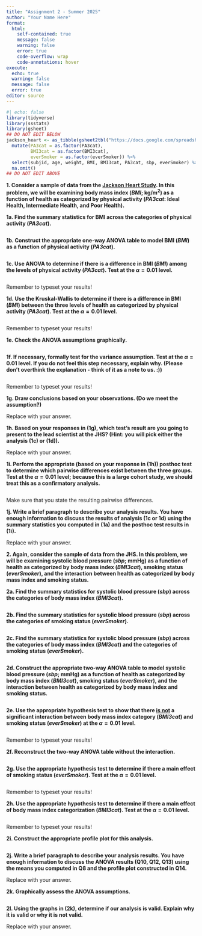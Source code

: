 ```yaml
---
title: "Assignment 2 - Summer 2025"
author: "Your Name Here"
format: 
  html:
    self-contained: true
    message: false
    warning: false
    error: true
    code-overflow: wrap
    code-annotations: hover
execute:
  echo: true
  warning: false
  message: false
  error: true
editor: source
---
```


```r
#| echo: false
library(tidyverse)
library(ssstats)
library(gsheet)
## DO NOT EDIT BELOW
jackson_heart <- as_tibble(gsheet2tbl("https://docs.google.com/spreadsheets/d/1H3TP-2SBMGleriJLESOe1cdCjtSj2F76bUh5iBqC8tI/edit#gid=2142000894")) %>%
  mutate(PA3cat = as.factor(PA3cat),
         BMI3cat = as.factor(BMI3cat),
         everSmoker = as.factor(everSmoker)) %>%
  select(subjid, age, weight, BMI, BMI3cat, PA3cat, sbp, everSmoker) %>%
  na.omit()
## DO NOT EDIT ABOVE
```

**1. Consider a sample of data from the [Jackson Heart Study](https://www.jacksonheartstudy.org/). In this problem, we will be examining body mass index (*BMI*; kg/m<sup>2</sup>) as a function of health as categorized by physical activity (*PA3cat*: Ideal Health, Intermediate Health, and Poor Health).**

**1a. Find the summary statistics for BMI across the categories of physical activity (*PA3cat*).**

```r

```

**1b. Construct the appropriate one-way ANOVA table to model BMI (*BMI*) as a function of physical activity (*PA3cat*).**

```r

```

**1c. Use ANOVA to determine if there is a difference in BMI (*BMI*) among the levels of physical activity (*PA3cat*). Test at the $\alpha=0.01$ level.**

```r

```

Remember to typeset your results!

**1d. Use the Kruskal-Wallis to determine if there is a difference in BMI (*BMI*) between the three levels of health as categorized by physical activity (*PA3cat*). Test at the $\alpha=0.01$ level.**

```r

```

Remember to typeset your results!

**1e. Check the ANOVA assumptions graphically.**

<center>
```r

```
</center>

**1f. If necessary, formally test for the variance assumption. Test at the $\alpha=0.01$ level. If you do not feel this step necessary, explain why. (Please don't overthink the explanation - think of it as a note to us. :))**

```r

```

Remember to typeset your results! 

**1g. Draw conclusions based on your observations. (Do we meet the assumption?)**

Replace with your answer.

**1h. Based on your responses in (1g), which test's result are you going to present to the lead scientist at the JHS? (Hint: you will pick either the analysis (1c) or (1d)).**

Replace with your answer.

**1i. Perform the appropriate (based on your response in (1h)) posthoc test to determine which pairwise differences exist between the three groups. Test at the $\alpha=0.01$ level; because this is a large cohort study, we should treat this as a confirmatory analysis.** <!--  If you are curious as to why we are treating this as a confirmatory analysis when this is, by definition, an "observational" study, ask me :) -->

```r

```


Make sure that you state the resulting pairwise differences.

**1j. Write a brief paragraph to describe your analysis results. You have enough information to discuss the results of analysis (1c or 1d) using the summary statistics you computed in (1a) and the posthoc test results in (1i).**

Replace with your answer. 





**2. Again, consider the sample of data from the JHS. In this problem, we will be examining systolic blood pressure (*sbp*; mmHg) as a function of health as categorized by body mass index (*BMI3cat*), smoking status (*everSmoker*), and the interaction between health as categorized by body mass index and smoking status.**

**2a. Find the summary statistics for systolic blood pressure (*sbp*) across the categories of body mass index (*BMI3cat*).**       

<!-- hint!! copy/paste/reuse code from 1a :)
            your variables have changed, though! -->

```r

```

**2b. Find the summary statistics for systolic blood pressure (*sbp*) across the categories of smoking status (*everSmoker*).**      

<!-- hint!! copy/paste/reuse code from 2a :)
            your variables have changed, though! -->

```r

```

**2c. Find the summary statistics for systolic blood pressure (*sbp*) across the categories of body mass index (*BMI3cat*) and the categories of smoking status (*everSmoker*).**    

<!-- hint!! copy/paste/reuse code from 2a/2b :)
            your variables have changed, though! -->

```r

```

**2d. Construct the appropriate two-way ANOVA table to model systolic blood pressure (*sbp*; mmHg) as a function of health as categorized by body mass index (*BMI3cat*), smoking status (*everSmoker*), and the interaction between health as categorized by body mass index and smoking status.**

```r

```

**2e. Use the appropriate hypothesis test to show that there <u>is not</u> a significant interaction between body mass index category (*BMI3cat*) and smoking status (*everSmoker*) at the $\alpha=0.01$ level.**

```r

```

Remember to typeset your results!

**2f. Reconstruct the two-way ANOVA table without the interaction.**

```r

```

**2g. Use the appropriate hypothesis test to determine if there a main effect of smoking status (*everSmoker*). Test at the $\alpha=0.01$ level.**

```r

```

Remember to typeset your results!

**2h. Use the appropriate hypothesis test to determine if there a main effect of body mass index categorization (*BMI3cat*). Test at the $\alpha=0.01$ level.**

```r

```

Remember to typeset your results!

**2i. Construct the appropriate profile plot for this analysis.**

```r

```

**2j. Write a brief paragraph to describe your analysis results. You have enough information to discuss the ANOVA results (Q10, Q12, Q13) using the means you computed in Q8 and the profile plot constructed in Q14.**

Replace with your answer. 

**2k. Graphically assess the ANOVA assumptions.**

```r

```

**2l. Using the graphs in (2k), determine if our analysis is valid. Explain why it is valid or why it is not valid.**

Replace with your answer.
























